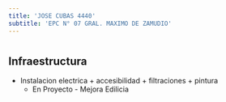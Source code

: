 ```yaml
---
title: 'JOSE CUBAS 4440'
subtitle: 'EPC N° 07 GRAL. MAXIMO DE ZAMUDIO'
---
```


#
## Infraestructura

* Instalacion electrica + accesibilidad + filtraciones + pintura 
    + En Proyecto - Mejora Edilicia 




